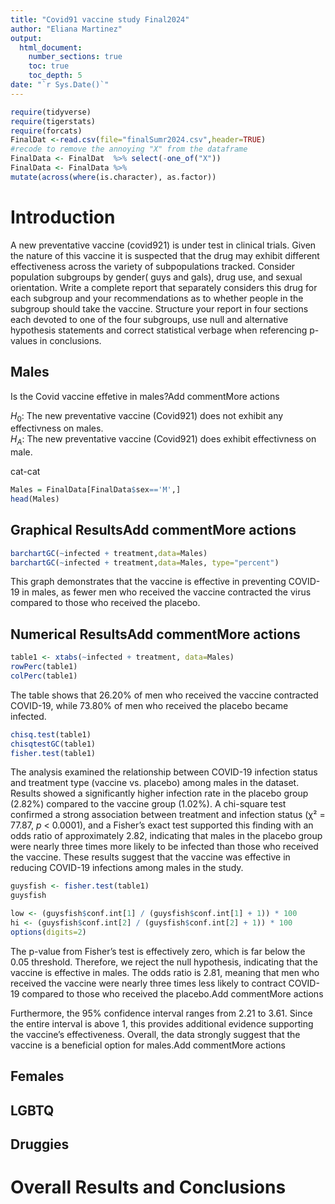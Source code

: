```yaml
---
title: "Covid91 vaccine study Final2024"
author: "Eliana Martinez"
output: 
  html_document:
    number_sections: true
    toc: true
    toc_depth: 5
date: "`r Sys.Date()`" 
---
```


```r
require(tidyverse)
require(tigerstats)
require(forcats)
FinalDat <-read.csv(file="finalSumr2024.csv",header=TRUE)
#recode to remove the annoying "X" from the dataframe
FinalData <- FinalDat  %>% select(-one_of("X"))
FinalData <- FinalData %>%
mutate(across(where(is.character), as.factor))
```

# Introduction

A new  preventative vaccine (covid921) is under test in clinical trials. Given the nature of this vaccine it is suspected that the drug may exhibit different effectiveness across the variety of subpopulations tracked. Consider population subgroups by gender( guys and gals), drug use, and sexual orientation. Write a complete report that separately considers this drug for each subgroup and your recommendations as to whether people in the subgroup should take the vaccine. Structure your report in four sections each devoted to one of the four subgroups, use null and alternative hypothesis statements and correct statistical verbage when referencing p-values in conclusions.

## Males

Is the Covid vaccine effetive in males?Add commentMore actions

$H_0$: The new preventative vaccine (Covid921) does not exhibit any effectivness on males.  
$H_A$: The new preventative vaccine (Covid921) does exhibit effectivness on male.

cat-cat

```r
Males = FinalData[FinalData$sex=='M',]
head(Males)
```

## Graphical ResultsAdd commentMore actions

```r
barchartGC(~infected + treatment,data=Males)
barchartGC(~infected + treatment,data=Males, type="percent")
```

This graph demonstrates that the vaccine is effective in preventing COVID-19 in males, as fewer men who received the vaccine contracted the virus compared to those who received the placebo.

## Numerical ResultsAdd commentMore actions


```r
table1 <- xtabs(~infected + treatment, data=Males)
rowPerc(table1)
colPerc(table1)
```

The table shows that 26.20% of men who received the vaccine contracted COVID-19, while 73.80% of men who received the placebo became infected.


```r
chisq.test(table1)
chisqtestGC(table1)
fisher.test(table1)
```

The analysis examined the relationship between COVID-19 infection status and treatment type (vaccine vs. placebo) among males in the dataset. Results showed a significantly higher infection rate in the placebo group (2.82%) compared to the vaccine group (1.02%). A chi-square test confirmed a strong association between treatment and infection status (χ² = 77.87, *p* < 0.0001), and a Fisher's exact test supported this finding with an odds ratio of approximately 2.82, indicating that males in the placebo group were nearly three times more likely to be infected than those who received the vaccine. These results suggest that the vaccine was effective in reducing COVID-19 infections among males in the study.

```r
guysfish <- fisher.test(table1)
guysfish
```

```r
low <- (guysfish$conf.int[1] / (guysfish$conf.int[1] + 1)) * 100
hi <- (guysfish$conf.int[2] / (guysfish$conf.int[2] + 1)) * 100
options(digits=2)
```

The p-value from Fisher’s test is effectively zero, which is far below the 0.05 threshold. Therefore, we reject the null hypothesis, indicating that the vaccine is effective in males. The odds ratio is 2.81, meaning that men who received the vaccine were nearly three times less likely to contract COVID-19 compared to those who received the placebo.Add commentMore actions

Furthermore, the 95% confidence interval ranges from 2.21 to 3.61. Since the entire interval is above 1, this provides additional evidence supporting the vaccine’s effectiveness. Overall, the data strongly suggest that the vaccine is a beneficial option for males.Add commentMore actions


## Females


## LGBTQ



## Druggies


# Overall Results and Conclusions